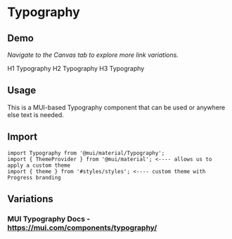 <!-- README_Typography.mdx -->


# Typography

## Demo

_Navigate to the Canvas tab to explore more link variations._

<div
  style={{
    width: '100%',
    borderRadius: '5px',
    padding: '20px',
    backgroundColor: 'rgba(211,211,211,0.2)',
  }}
>
  <ThemeProvider theme={theme}>
    <Typography variant="h1">H1 Typography</Typography>
    <Typography variant="h2">H2 Typography</Typography>
    <Typography variant="h3">H3 Typography</Typography>
  </ThemeProvider>
</div>

## Usage

This is a MUI-based Typography component that can be used or anywhere else text is needed.

## Import

```
import Typography from '@mui/material/Typography';
import { ThemeProvider } from '@mui/material'; <---- allows us to apply a custom theme
import { theme } from '#styles/styles'; <---- custom theme with Progress branding

```

## Variations

### MUI Typography Docs - https://mui.com/components/typography/
